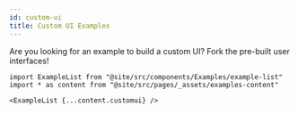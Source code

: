 ```yaml
---
id: custom-ui
title: Custom UI Examples
---
```


Are you looking for an example to build a custom UI? Fork the pre-built user interfaces!

```mdx-code-block
import ExampleList from "@site/src/components/Examples/example-list"
import * as content from "@site/src/pages/_assets/examples-content"

<ExampleList {...content.customui} />
```
